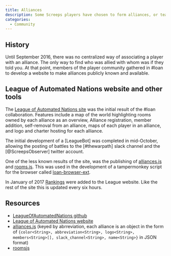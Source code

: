 ```yaml
---
title: Alliances
description: Some Screeps players have chosen to form alliances, or teams to benefit each other. Alliances have been based on proximity, in-game or real life friendships, similar viewpoints, mutual defense, and even for joint code development. Tenets of alliances typically include Mutual Defense Pacts, trading agreements, and possibly sharing pieces of code.
categories:
  - Community
---
```


## History

Until September 2016, there was no centralized way of associating a player with an alliance. The only way to find who was allied with whom was if they told you. At that point, members of the player community gathered in #loan to develop a website to make alliances publicly known and available.

## League of Automated Nations website and other tools

The [League of Automated Nations site](http://www.leagueofautomatednations.com/map) was the initial result of the #loan collaboration. Features include a map of the world highlighting rooms owned by each alliance as an overview, Alliance registration, member addition, self-removal from an alliance, maps of each player in an alliance, and logo and charter hosting for each alliance.

The initial development of a [LeagueBot] was completed in mid-October, allowing the posting of battles to the [#thewarpath] slack channel and the [@ScreepsObserver] twitter account.

One of the less known results of the site, was the publishing of [alliances.js](http://www.leagueofautomatednations.com/alliances.js) and [rooms.js](http://www.leagueofautomatednations.com/map/rooms.js). This was used in the development of a tampermonkey script for the browser called [loan-browser-ext](https://github.com/LeagueOfAutomatedNations/loan-browser-ext).

In January of 2017 [Rankings](http://www.leagueofautomatednations.com/alliances/rankings) were added to the League website. Like the rest of the site this is updated every six hours.

## Resources
- [LeagueOfAutomatedNations github](https://github.com/LeagueOfAutomatedNations)
- [League of Automated Nations website](http://www.leagueofautomatednations.com/map)
- [alliances.js](http://www.leagueofautomatednations.com/alliances.js) (keyed by abrreviation, each alliance is an object in the form of `{color<String>, abbreviation<String>, logo<String>, members<String>[], slack_channel<String>, name<String>}` in JSON format)
- [roomsjs](http://www.leagueofautomatednations.com/map/rooms.js)